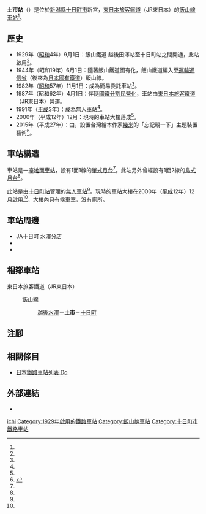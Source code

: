 {{NoteTA
|T=zh-hans:土市站;zh-hk:土市站;zh-tw:土市車站;
|1=zh-hans:土市站;zh-hk:土市站;zh-tw:土市車站;
}}
{{Infobox station
|公司色 = green
|站名 = 土市站
|圖片 =  Doichi Station, East Japan Railway Company, June 2020.jpg
|圖片說明 = 車站大樓與[[幾米|幾米]]的裝置藝術（2020年6月9日）
|日文原名 = 土市
|平假名 = どいち
|羅馬拼音 = Doichi
|副站名 = 
|電報略號 = トイ
|所在地 = {{JPN}}[[新潟縣|新潟縣]][[十日町市|十日町市]]新宮<ref name="zeneki21">{{Cite book|title =週刊 JR全駅・全車両基地 |publisher = {{Translink|ja|朝日新聞出版}} |series=週刊朝日百科 |volume  =21号 新潟駅・弥彦駅・津南駅ほか |date =2012-12-30 |page =27 |language=ja}}</ref>
|座標 = {{coord|37|5|50.7|N|138|43|46.22|E|type:railwaystation_region:JP-24|display=inline,title}}
|車站構造 = [[地面車站|地面車站]]
|月台配置 = 1面1線<ref name="zeneki21" />
|啟用年月日 = 1929年（[[昭和|昭和]]4年）9月1日<ref name="zeneki21"/>
|廢站年月日 = 
|乘客人數 = 
|上下車人次 = 
|統計年度 = 
|轉車 = 
|全寬備註 = [[無人車站|無人車站]]<ref name="zeneki21"/>
|adjacent = {{Adjacent stations|system=東日本旅客鐵道|line=飯山線|left=越後水澤|right=十日町|note-left=2.9km|note-mid=距離[[豐野站|豐野]]70.4km|note-right=4.9km}}
}}
'''土市站'''（{{jpn|j=土市駅|hg=どいちえき|rm=Doichi eki|f=y}}）是位於[[新潟縣|新潟縣]][[十日町市|十日町市]]新宮，[[東日本旅客鐵道|東日本旅客鐵道]]（JR東日本）的[[飯山線|飯山線]][[鐵路車站|車站]]<ref name="zeneki21"/>。

== 歷史 == 
* 1929年（[[昭和|昭和]]4年）9月1日：飯山鐵道 越後田澤站至十日町站之間開通，此站啟用<ref name="zeneki21"/>。
* 1944年（昭和19年）6月1日：隨著飯山鐵道國有化，飯山鐵道編入至[[運輸通信省_(日本)|運輸通信省]]（後來為[[日本國有鐵道|日本國有鐵道]]）飯山線。
* 1982年（[[昭和|昭和]]57年）11月1日：成為簡易委託車站<ref name="zeneki21"/>。
* 1987年（昭和62年）4月1日：伴隨[[國鐵分割民營化|國鐵分割民營化]]，車站由[[東日本旅客鐵道|東日本旅客鐵道]]（JR東日本）營運。
* 1991年（[[平成|平成]]3年）：成為無人車站<ref name="zeneki21"/>。
* 2000年（平成12年）12月：現時的車站大樓落成<ref name="zeneki21"/>。
* 2015年（平成27年）：由{{Link-ja|越後妻有大地藝術祭|大地の芸術祭 越後妻有アートトリエンナーレ}}，設置台灣繪本作家[[幾米|幾米]]的「忘記親一下」主題裝置藝術<ref>{{Cite news |url=https://travel.ettoday.net/article/523245.htm |title=為車站增添童趣　日本新瀉打造「幾米火車站」 |date=2015-06-20 |publisher=ETtoday新聞雲 |accessdate=2020-11-24 |archive-date=2016-01-26 |archive-url=https://web.archive.org/web/20160126022431/http://travel.ettoday.net/article/523245.htm |dead-url=no }}</ref>。

== 車站構造 ==
車站是一座[[地面車站|地面車站]]，設有1面1線的[[單式月台|單式月台]]<ref name="zeneki21"/>。此站另外曾經設有1面2線的[[島式月台|島式月台]]<ref name="zeneki21"/>。

此站是由[[十日町站|十日町站]]管理的[[無人車站|無人車站]]<ref name="zeneki21"/>。現時的車站大樓在2000年（[[平成|平成]]12年）12月啟用<ref name="zeneki21"/>，大樓內只有候車室，沒有廁所。

== 車站周邊 ==
* JA十日町 水澤分店
* {{Translink|ja|国道117号|國道117號}}
* {{Translink|ja|土市郵便局|土市郵局}}

== 相鄰車站 ==
; 東日本旅客鐵道（JR東日本）
: {{Color|#7bc24b|■}}飯山線
:: [[越後水澤站|越後水澤]]－'''土市'''－[[十日町站|十日町]]

== 注腳 ==
{{Reflist}}

== 相關條目 ==
{{Commonscat|Doichi Station}}
* [[日本鐵路車站列表_Do|日本鐵路車站列表 Do]]

== 外部連結 ==
*{{外部連結/JR東日本車站|1036|土市}}{{ja icon}}

{{飯山線}}

{{DEFAULTSORT:Doichi}}
[[Category:日本鐵路車站_Do|ichi]]
[[Category:1929年啟用的鐵路車站|Category:1929年啟用的鐵路車站]]
[[Category:飯山線車站|Category:飯山線車站]]
[[Category:十日町市鐵路車站|Category:十日町市鐵路車站]]